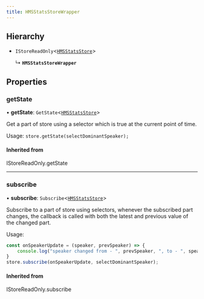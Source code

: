 ```yaml
---
title: HMSStatsStoreWrapper
---
```


## Hierarchy

- `IStoreReadOnly`<[`HMSStatsStore`](/api-reference/javascript/v2/interfaces/HMSStatsStore)\>

  ↳ **`HMSStatsStoreWrapper`**

## Properties

### getState

• **getState**: `GetState`<[`HMSStatsStore`](/api-reference/javascript/v2/interfaces/HMSStatsStore)\>

Get a part of store using a selector which is true at the current point of time.

Usage: `store.getState(selectDominantSpeaker);`

#### Inherited from

IStoreReadOnly.getState

---

### subscribe

• **subscribe**: `Subscribe`<[`HMSStatsStore`](/api-reference/javascript/v2/interfaces/HMSStatsStore)\>

Subscribe to a part of store using selectors, whenever the subscribed part changes, the callback
is called with both the latest and previous value of the changed part.

Usage:

```jsx
const onSpeakerUpdate = (speaker, prevSpeaker) => {
    console.log("speaker changed from - ", prevSpeaker, ", to - ", speaker);
}
store.subscribe(onSpeakerUpdate, selectDominantSpeaker);
```

#### Inherited from

IStoreReadOnly.subscribe
